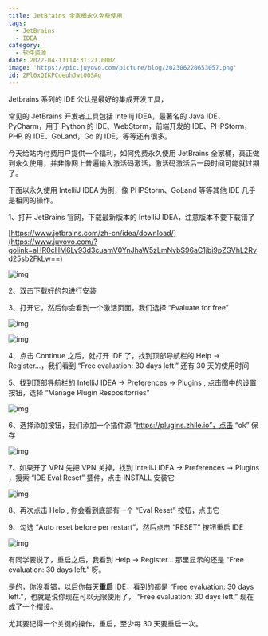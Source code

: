 ```yaml
---
title: JetBrains 全家桶永久免费使用
tags:
  - JetBrains
  - IDEA
category:
  - 软件资源
date: 2022-04-11T14:31:21.000Z
image: 'https://pic.juyovo.com/picture/blog/202306220653057.png'
id: 2Pl0xQIKPCueuhJwt00SAq
---
```


Jetbrains 系列的 IDE 公认是最好的集成开发工具，

常见的 JetBrains 开发者工具包括 Intellij IDEA，最著名的 Java IDE、PyCharm，用于 Python 的 IDE、WebStorm，前端开发的 IDE、PHPStorm，PHP 的 IDE、GoLand，Go 的 IDE，等等还有很多。

今天给站内付费用户提供一个福利，如何免费永久使用 JetBrains 全家桶，真正做到永久使用，并非像网上普遍输入激活码激活，激活码激活后一段时间可能就过期了。

下面以永久使用 IntelliJ IDEA 为例，像 PHPStorm、GoLand 等等其他 IDE 几乎是相同的操作。

1、打开 JetBrains 官网，下载最新版本的 IntelliJ IDEA，注意版本不要下载错了

[https://www.jetbrains.com/zh-cn/idea/download/](https://www.juyovo.com/?golink=aHR0cHM6Ly93d3cuamV0YnJhaW5zLmNvbS96aC1jbi9pZGVhL2Rvd25sb2FkLw==)

![img](https://pic.juyovo.com/picture/img/202203051442299.png)

2、双击下载好的包进行安装

3、打开它，然后你会看到一个激活页面，我们选择 “Evaluate for free”

![img](https://pic.juyovo.com/picture/img/202203051442550.png)

![img](https://pic.juyovo.com/picture/img/202203051443008.png)

4、点击 Continue 之后，就打开 IDE 了，找到顶部导航栏的 Help -> Register…，我们看到 “Free evaluation: 30 days left.” 还有 30 天的使用时间

5、找到顶部导航栏的 IntelliJ IDEA -> Preferences -> Plugins , 点击图中的设置按钮，选择 “Manage Plugin Respositorries”

![img](https://pic.juyovo.com/picture/img/202203051443739.png)

6、选择添加按钮，我们添加一个插件源 “https://plugins.zhile.io”，点击 “ok” 保存

![img](https://pic.juyovo.com/picture/img/202203051443476.png)

7、如果开了 VPN 先把 VPN 关掉，找到 IntelliJ IDEA -> Preferences -> Plugins ，搜索 “IDE Eval Reset” 插件，点击 INSTALL 安装它

![img](https://pic.juyovo.com/picture/img/202203051443153.png)

8、再次点击 Help , 你会看到底部有一个 “Eval Reset” 按钮，点击它

9、勾选 “Auto reset before per restart”，然后点击 “RESET” 按钮重启 IDE

![img](https://pic.juyovo.com/picture/img/202203051443599.png)

有同学要说了，重启之后，我看到 Help -> Register… 那里显示的还是 “Free evaluation: 30 days left.” 呀。

是的，你没看错，以后你每天**重启** IDE，看到的都是 “Free evaluation: 30 days left.”，也就是说你现在可以无限使用了， “Free evaluation: 30 days left.” 现在成了一个摆设。

尤其要记得一个关键的操作，重启，至少每 30 天要重启一次。
